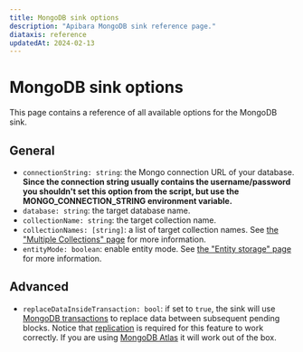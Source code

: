 ```yaml
---
title: MongoDB sink options
description: "Apibara MongoDB sink reference page."
diataxis: reference
updatedAt: 2024-02-13
---
```


# MongoDB sink options

This page contains a reference of all available options for the MongoDB sink.

## General

- `connectionString: string`: the Mongo connection URL of your database. **Since
  the connection string usually contains the username/password you shouldn't set
  this option from the script, but use the MONGO_CONNECTION_STRING environment
  variable.**
- `database: string`: the target database name.
- `collectionName: string`: the target collection name.
- `collectionNames: [string]`: a list of target collection names. See [the
  "Multiple Collections" page](/docs/integrations/mongo/multiple-collections) for
  more information.
- `entityMode: boolean`: enable entity mode. See [the "Entity storage"
  page](/docs/integrations/mongo/entity) for more information.

## Advanced

- `replaceDataInsideTransaction: bool`: if set to `true`, the sink will use
  [MongoDB transactions](https://www.mongodb.com/docs/manual/core/transactions)
  to replace data between subsequent pending blocks. Notice that
  [replication](https://www.mongodb.com/docs/manual/replication) is required for
  this feature to work correctly. If you are using [MongoDB
  Atlas](/docs/integrations/mongo/how-to-atlas) it will work out of the box.
